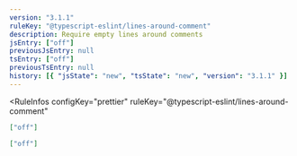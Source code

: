 ```yaml
---
version: "3.1.1"
ruleKey: "@typescript-eslint/lines-around-comment"
description: Require empty lines around comments
jsEntry: ["off"]
previousJsEntry: null
tsEntry: ["off"]
previousTsEntry: null
history: [{ "jsState": "new", "tsState": "new", "version": "3.1.1" }]
---
```


<RuleInfos 
  configKey="prettier" 
  ruleKey="@typescript-eslint/lines-around-comment" 
>

```json
["off"]
```

```json
["off"]
```

</RuleInfos>
